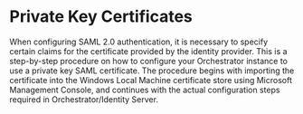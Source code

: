 ﻿# Private Key Certificates

When configuring SAML 2.0 authentication, it is necessary to specify certain claims for the certificate provided by the identity provider. This is a step-by-step procedure on how to configure your Orchestrator instance to use a private key SAML certificate. The procedure begins with importing the certificate into the Windows Local Machine certificate store using Microsoft Management Console, and continues with the actual configuration steps required in Orchestrator/Identity Server.
